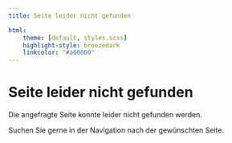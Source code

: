 ```yaml
---
title: Seite leider nicht gefunden

html:
    theme: [default, styles.scss]
    highlight-style: breezedark
    linkcolor: "#a60000"
---
```


# Seite leider nicht gefunden

Die angefragte Seite konnte leider nicht gefunden werden.

:::{.callout-tip}
Suchen Sie gerne in der Navigation nach der gewünschten Seite.
:::



